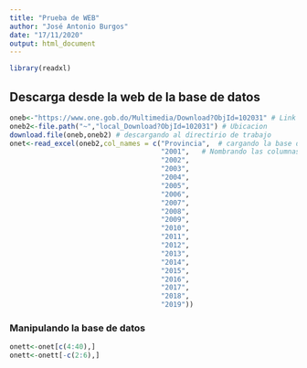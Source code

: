 ```yaml
---
title: "Prueba de WEB"
author: "José Antonio Burgos"
date: "17/11/2020"
output: html_document
---
```


```r
library(readxl)
```

## Descarga desde la web de la base de datos

```r
oneb<-"https://www.one.gob.do/Multimedia/Download?ObjId=102031" # Link de la web
oneb2<-file.path("~","local_Download?ObjId=102031") # Ubicacion 
download.file(oneb,oneb2) # descargando al directirio de trabajo 
onet<-read_excel(oneb2,col_names = c("Provincia",  # cargando la base de datos 
                                     "2001",   # Nombrando las columnas  
                                     "2002",
                                     "2003",
                                     "2004",
                                     "2005",
                                     "2006",
                                     "2007",
                                     "2008",
                                     "2009",
                                     "2010",
                                     "2011",
                                     "2012",
                                     "2013",
                                     "2014",
                                     "2015",
                                     "2016",
                                     "2017",
                                     "2018",
                                     "2019"))
```


### Manipulando la base de datos 
```r
onett<-onet[c(4:40),]
onett<-onett[-c(2:6),]
```

